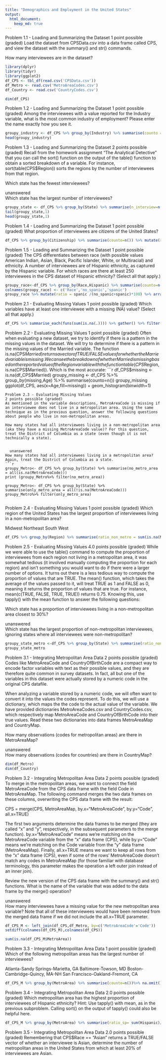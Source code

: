 ```yaml
---
title: "Demographics and Employment in the United States"
output:
  html_document:
    keep_md: true
---
```


Problem 1.1 - Loading and Summarizing the Dataset
1 point possible (graded)
Load the dataset from CPSData.csv into a data frame called CPS, and view the dataset with the summary() and str() commands.

How many interviewees are in the dataset?



```r
library(dplyr)
library(tidyr)
library(ggplot2)
df_CPS <- tbl_df(read.csv('CPSData.csv'))
df_Metro <- read.csv('MetroAreaCodes.csv')
df_Country <- read.csv('CountryCodes.csv')

dim(df_CPS)
```
Problem 1.2 - Loading and Summarizing the Dataset
1 point possible (graded)
Among the interviewees with a value reported for the Industry variable, what is the most common industry of employment? Please enter the name exactly how you see it.


```r
groupy_industry <- df_CPS %>% group_by(Industry) %>% summarise(counto = n()) %>% na.omit() %>% arrange(desc(counto))
head(groupy_industry)
```
Problem 1.3 - Loading and Summarizing the Dataset
2 points possible (graded)
Recall from the homework assignment "The Analytical Detective" that you can call the sort() function on the output of the table() function to obtain a sorted breakdown of a variable. For instance, sort(table(CPS$Region)) sorts the regions by the number of interviewees from that region.

Which state has the fewest interviewees?


  unanswered  
Which state has the largest number of interviewees?

```r
groupy_state <- df_CPS %>% group_by(State) %>% summarise(n_interview=n()) %>% arrange(desc(n_interview))
tail(groupy_state,1)
head(groupy_state,1)


```

Problem 1.4 - Loading and Summarizing the Dataset
1 point possible (graded)
What proportion of interviewees are citizens of the United States?
```r
df_CPS %>% group_by(Citizenship) %>% summarise(counto=n()) %>% mutate(ratio = counto /sum(counto)*100)
```
Problem 1.5 - Loading and Summarizing the Dataset
1 point possible (graded)
The CPS differentiates between race (with possible values American Indian, Asian, Black, Pacific Islander, White, or Multiracial) and ethnicity. A number of interviewees are of Hispanic ethnicity, as captured by the Hispanic variable. For which races are there at least 250 interviewees in the CPS dataset of Hispanic ethnicity? (Select all that apply.)
```r
groupy_race<-df_CPS %>% group_by(Race,Hispanic) %>% summarise(counto=n()) %>% spread(Hispanic,counto)
colnames(groupy_race) <- c('Race','no_spanic','spanic')
groupy_race %>% mutate(ratio = spanic /(no_spanic+spanic)*100) %>% arrange(desc(ratio)) %>% filter(spanic>250)
```
Problem 2.1 - Evaluating Missing Values
1 point possible (graded)
Which variables have at least one interviewee with a missing (NA) value? (Select all that apply.)



```r
df_CPS %>% summarise_each(funs(sum(is.na(.)))) %>% gather() %>% filter(value>0)
```
Problem 2.2 - Evaluating Missing Values
1 point possible (graded)
Often when evaluating a new dataset, we try to identify if there is a pattern in the missing values in the dataset. We will try to determine if there is a pattern in the missing values of the Married variable. The function is.na(CPS$Married) returns a vector of TRUE/FALSE values for whether the Married variable is missing. We can see the breakdown of whether Married is missing based on the reported value of the Region variable with the function table(CPS$Region, is.na(CPS$Married)). Which is the most accurate:
```r

df_CPS$missing <- is.na(df_CPS$Married)
groupy_missing <- df_CPS %>% group_by(missing,Age) %>% summarise(counto=n())
groupy_missing
ggplot(df_CPS, aes(x=Age,fill=missing)) + geom_histogram(binwidth=1) 

```
Problem 2.3 - Evaluating Missing Values
2 points possible (graded)
As mentioned in the variable descriptions, MetroAreaCode is missing if an interviewee does not live in a metropolitan area. Using the same technique as in the previous question, answer the following questions about people who live in non-metropolitan areas.

How many states had all interviewees living in a non-metropolitan area (aka they have a missing MetroAreaCode value)? For this question, treat the District of Columbia as a state (even though it is not technically a state).


  unanswered  
How many states had all interviewees living in a metropolitan area? Again, treat the District of Columbia as a state.
```r
groupy_Metro<- df_CPS %>% group_by(State) %>% summarise(no_metro_area = all(is.na(MetroAreaCode))) 
print (groupy_Metro%>% filter(no_metro_area))

groupy_Metro<- df_CPS %>% group_by(State) %>% summarise(only_metro_area = all(!is.na(MetroAreaCode))) 
groupy_Metro%>% filter(only_metro_area)


```
Problem 2.4 - Evaluating Missing Values
1 point possible (graded)
Which region of the United States has the largest proportion of interviewees living in a non-metropolitan area?


Midwest
Northeast
South
West
```r
df_CPS %>% group_by(Region) %>% summarise(ratio_non_metro = sum(is.na(MetroAreaCode))/n()*100)
```
Problem 2.5 - Evaluating Missing Values
4.0 points possible (graded)
While we were able to use the table() command to compute the proportion of interviewees from each region not living in a metropolitan area, it was somewhat tedious (it involved manually computing the proportion for each region) and isn't something you would want to do if there were a larger number of options. It turns out there is a less tedious way to compute the proportion of values that are TRUE. The mean() function, which takes the average of the values passed to it, will treat TRUE as 1 and FALSE as 0, meaning it returns the proportion of values that are true. For instance, mean(c(TRUE, FALSE, TRUE, TRUE)) returns 0.75. Knowing this, use tapply() with the mean function to answer the following questions:

Which state has a proportion of interviewees living in a non-metropolitan area closest to 30%?


  unanswered  
Which state has the largest proportion of non-metropolitan interviewees, ignoring states where all interviewees were non-metropolitan?
```r
groupy_state_metro <-df_CPS %>% group_by(State) %>% summarise(ratio_non_metro = sum(is.na(MetroAreaCode))/n()) %>% arrange(desc(ratio_non_metro))
groupy_state_metro

```

Problem 3.1 - Integrating Metropolitan Area Data
2 points possible (graded)
Codes like MetroAreaCode and CountryOfBirthCode are a compact way to encode factor variables with text as their possible values, and they are therefore quite common in survey datasets. In fact, all but one of the variables in this dataset were actually stored by a numeric code in the original CPS datafile.

When analyzing a variable stored by a numeric code, we will often want to convert it into the values the codes represent. To do this, we will use a dictionary, which maps the the code to the actual value of the variable. We have provided dictionaries MetroAreaCodes.csv and CountryCodes.csv, which respectively map MetroAreaCode and CountryOfBirthCode into their true values. Read these two dictionaries into data frames MetroAreaMap and CountryMap.

How many observations (codes for metropolitan areas) are there in MetroAreaMap?


  unanswered  
How many observations (codes for countries) are there in CountryMap?

```r
dim(df_Metro)
dim(df_Country)
```

Problem 3.2 - Integrating Metropolitan Area Data
2 points possible (graded)
To merge in the metropolitan areas, we want to connect the field MetroAreaCode from the CPS data frame with the field Code in MetroAreaMap. The following command merges the two data frames on these columns, overwriting the CPS data frame with the result:

CPS = merge(CPS, MetroAreaMap, by.x="MetroAreaCode", by.y="Code", all.x=TRUE)

The first two arguments determine the data frames to be merged (they are called "x" and "y", respectively, in the subsequent parameters to the merge function). by.x="MetroAreaCode" means we're matching on the MetroAreaCode variable from the "x" data frame (CPS), while by.y="Code" means we're matching on the Code variable from the "y" data frame (MetroAreaMap). Finally, all.x=TRUE means we want to keep all rows from the "x" data frame (CPS), even if some of the rows' MetroAreaCode doesn't match any codes in MetroAreaMap (for those familiar with database terminology, this parameter makes the operation a left outer join instead of an inner join).

Review the new version of the CPS data frame with the summary() and str() functions. What is the name of the variable that was added to the data frame by the merge() operation?


  unanswered  
How many interviewees have a missing value for the new metropolitan area variable? Note that all of these interviewees would have been removed from the merged data frame if we did not include the all.x=TRUE parameter.
```r

df_CPS_M <- left_join(df_CPS,df_Metro, by=c('MetroAreaCode'='Code'))
setdiff(colnames(df_CPS_M),colnames(df_CPS))

sum(is.na(df_CPS_M$MetroArea))
```
Problem 3.3 - Integrating Metropolitan Area Data
1 point possible (graded)
Which of the following metropolitan areas has the largest number of interviewees?


Atlanta-Sandy Springs-Marietta, GA
Baltimore-Towson, MD
Boston-Cambridge-Quincy, MA-NH
San Francisco-Oakland-Fremont, CA
```r
df_CPS_M %>% group_by(MetroArea) %>% summarise(counto=n())%>% na.omit() %>% arrange(desc(counto))
```
Problem 3.4 - Integrating Metropolitan Area Data
2.0 points possible (graded)
Which metropolitan area has the highest proportion of interviewees of Hispanic ethnicity? Hint: Use tapply() with mean, as in the previous subproblem. Calling sort() on the output of tapply() could also be helpful here.

```r
df_CPS_M %>% group_by(MetroArea) %>% summarise(ratio_sp= sum(Hispanic)/n()) %>% arrange(desc(ratio_sp))
```
Problem 3.5 - Integrating Metropolitan Area Data
2.0 points possible (graded)
Remembering that CPS$Race == "Asian" returns a TRUE/FALSE vector of whether an interviewee is Asian, determine the number of metropolitan areas in the United States from which at least 20% of interviewees are Asian.
```r

```
